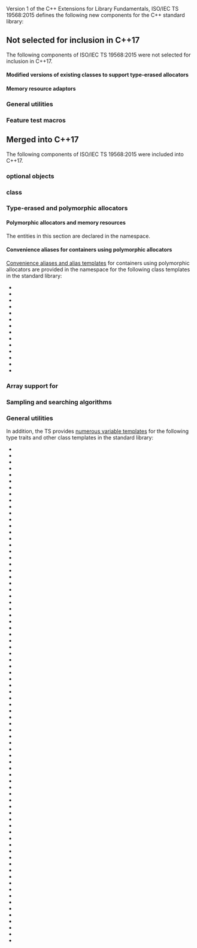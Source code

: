 {{title|C++ standard libraries extensions}}
{{cpp/experimental/lib_extensions/navbar}}

Version 1 of the C++ Extensions for Library Fundamentals, ISO/IEC TS 19568:2015 defines the following new components for the C++ standard library:

==Not selected for inclusion in C++17==
The following components of ISO/IEC TS 19568:2015 were not selected for inclusion in C++17.

====Modified versions of existing classes to support type-erased allocators====
{{dsc begin}}
{{dsc header|experimental/functional}}
{{dsc tclass|cpp/experimental/function|a modified version of {{lc|std::function}} with support for type-erased allocators}}
{{dsc header|experimental/future}}
{{dsc tclass|cpp/experimental/lib extensions/promise|a modified version of {{lc|std::promise}} with support for type-erased allocators}}
{{dsc tclass|cpp/experimental/lib extensions/packaged_task|a modified version of {{lc|std::packaged_task}} with support for type-erased allocators}}
{{dsc end}}

====Memory resource adaptors====
{{dsc begin}}
{{dsc talias|cpp/experimental/resource_adaptor|adapts an allocator into a {{lc|memory_resource}}}}
{{dsc end}}

===General utilities===
{{dsc begin}}
{{dsc header|experimental/utility}}
{{dsc class|cpp/experimental/erased_type|placeholder type for type erasure, such as in allocators}}
{{dsc header|experimental/type_traits}}
{{dsc tclass|cpp/experimental/invocation_type|title=invocation_type&lt;br/&gt;raw_invocation_type|deduce the implied function type of the callable object when called with the given argument types}}
{{dsc end}}

===Feature test macros===
{{dsc begin}}
{{dsc header|experimental/optional}}
{{dsc macro const|__cpp_lib_experimental_optional|nolink=true|a value of at least {{c|201411}} indicates that the optional type is supported}}
{{dsc header|experimental/any}}
{{dsc macro const|__cpp_lib_experimental_any|nolink=true|a value of at least {{c|201411}} indicates that the any type is supported}}
{{dsc header|experimental/string_view}}
{{dsc macro const|__cpp_lib_experimental_string_view|nolink=true|a value of at least {{c|201411}} indicates that basic_string_view template is supported}}
{{dsc header|experimental/tuple}}
{{dsc macro const|__cpp_lib_experimental_apply|nolink=true|a value of at least {{c|201402}} indicates that the tuple apply() function is supported}}
{{dsc header|experimental/type_traits}}
{{dsc macro const|__cpp_lib_experimental_type_trait_variable_templates|nolink=true|a value of at least {{c|201402}} indicates that variable template type traits are supported}}
{{dsc macro const|__cpp_lib_experimental_invocation_type|nolink=true|a value of at least {{c|201406}} indicates that invocation type traits are supported}}
{{dsc header|experimental/functional}}
{{dsc macro const|__cpp_lib_experimental_boyer_moore_searching|nolink=true|a value of at least {{c|201411}} indicates that additional searching algorithms are supported}}
{{dsc macro const|__cpp_lib_experimental_function_erased_allocator|nolink=true|a value of at least {{c|201406}} indicates that type-erased allocator for std::function is supported}}
{{dsc header|experimental/future}}
{{dsc macro const|__cpp_lib_experimental_promise_erased_allocator|nolink=true|a value of at least {{c|201406}} indicates that type-erased allocator for std::promise is supported}}
{{dsc macro const|__cpp_lib_experimental_packaged_task_erased_allocator|nolink=true|a value of at least {{c|201406}} indicates that type-erased allocator for std::packaged_task is supported}}
{{dsc header|experimental/memory}}
{{dsc macro const|__cpp_lib_experimental_shared_ptr_arrays|nolink=true|a value of at least {{c|201406}} indicates that shared_ptr arrays are supported}}
{{dsc header|experimental/memory_resource}}
{{dsc macro const|__cpp_lib_experimental_memory_resources|nolink=true|a value of at least {{c|201402}} indicates that polymorphic memory resources are supported}}
{{dsc header|experimental/algorithm}}
{{dsc macro const|__cpp_lib_experimental_sample|nolink=true|a value of {{c|201402}} indicates that the sample algorithm is supported}}
{{dsc end}}

==Merged into C++17==
The following components of ISO/IEC TS 19568:2015 were included into C++17.

===optional objects===
{{dsc begin}}
{{dsc header|experimental/optional}}
{{dsc tclass|cpp/experimental/optional|a class template representing ''optional objects''}}
{{dsc end}}

===class {{tt|any}}===
{{dsc begin}}
{{dsc header|experimental/any}}
{{dsc class|cpp/experimental/any|a type-safe container for single values of any type}}
{{dsc end}}

==={{tt|string_view}}===
{{dsc begin}}
{{dsc header|experimental/string_view}}
{{dsc tclass|cpp/experimental/basic_string_view|a non-owning reference to a string}}
{{dsc end}}

===Type-erased and polymorphic allocators===

====Polymorphic allocators and memory resources====
The entities in this section are declared in the {{lc|std::experimental::pmr}} namespace.

{{dsc begin}}
{{dsc header|experimental/memory_resource}}
{{dsc class|cpp/experimental/memory_resource| an abstract interface for classes that encapsulate memory resources}} 
{{dsc inc|cpp/experimental/pmr/dsc synchronized_pool_resource}}
{{dsc inc|cpp/experimental/pmr/dsc unsynchronized_pool_resource}}
{{dsc class|cpp/experimental/monotonic_buffer_resource|a special-purpose {{lc|memory_resource}} that releases the allocated memory only when the resource is destroyed}}
{{dsc tclass|cpp/experimental/polymorphic_allocator|an allocator that supports run-time polymorphism based on the {{lc|memory_resource}} it is constructed with}}
{{dsc inc|cpp/experimental/pmr/dsc new_delete_resource}}
{{dsc inc|cpp/experimental/pmr/dsc null_memory_resource}}
{{dsc inc|cpp/experimental/pmr/dsc get_default_resource}}
{{dsc inc|cpp/experimental/pmr/dsc set_default_resource}}
{{dsc end}}

====Convenience aliases for containers using polymorphic allocators====
[[cpp/experimental/lib extensions/pmr_container|Convenience aliases and alias templates]] for containers using polymorphic allocators are provided in the {{tt|std::experimental::pmr}} namespace for the following class templates in the standard library:
{{collapse top|List of container templates for which convenience aliases are provided}}
{{div col|3}}
* {{lc|std::vector}}
* {{lc|std::deque}}
* {{lc|std::forward_list}}
* {{lc|std::list}}
* {{lc|std::basic_string}}
* {{lc|std::map}}
* {{lc|std::multimap}}
* {{lc|std::set}}
* {{lc|std::multiset}}
* {{lc|std::match_results}}
* {{lc|std::unordered_map}}
* {{lc|std::unordered_multimap}}
* {{lc|std::unordered_set}}
* {{lc|std::unordered_multiset}}
{{div col end}}
{{collapse bottom}}

===Array support for {{tt|shared_ptr}}===
{{dsc begin}}
{{dsc header|experimental/memory}}
{{dsc hitem|Class|Description}}
{{dsc tclass|cpp/experimental/shared_ptr|a modified version of {{lc|std::shared_ptr}} that supports arrays}} 
{{dsc tclass|cpp/experimental/weak_ptr|a modified version of {{lc|std::weak_ptr}} that supports arrays}} 
{{dsc end}}

===Sampling and searching algorithms===
{{dsc begin}}
{{dsc header|experimental/algorithm}}
{{dsc tfun|cpp/experimental/sample|selects n random elements from a sequence}}
{{dsc tfun|cpp/experimental/search|applies a Searcher to a sequence}}
{{dsc header|experimental/functional}}
{{dsc tclass|cpp/experimental/default_searcher|standard C++ library search algorithm implementation}}
{{dsc tfun|cpp/experimental/default_searcher|title=make_default_searcher|helper function to create a default_searcher}}
{{dsc tclass|cpp/experimental/boyer_moore_searcher|Boyer-Moore search algorithm implementation}}
{{dsc tfun|cpp/experimental/boyer_moore_searcher|title=make_boyer_moore_searcher|helper function to create a boyer_moore_searcher}}
{{dsc tclass|cpp/experimental/boyer_moore_horspool_searcher|Boyer-Moore-Horspool search algorithm implementation}}
{{dsc tfun|cpp/experimental/boyer_moore_horspool_searcher|title= make_boyer_moore_horspool_searcher|helper function to create a boyer_moore_horspool_searcher}}
{{dsc end}}

===General utilities===
{{dsc begin}}
{{dsc header|experimental/tuple}}
{{dsc tfun|cpp/experimental/apply|calls a function to a tuple of arguments}}
{{dsc end}}

In addition, the TS provides [[cpp/experimental/type_trait_variable_templates|numerous {{tt|constexpr}} variable templates]] for the following type traits and other class templates in the standard library:
{{collapse top|List of type traits and other class templates for which variable templates are provided}}
{{div col|2}}
* {{lc|std::is_void}}
* {{lc|std::is_null_pointer}}
* {{lc|std::is_integral}}
* {{lc|std::is_floating_point}}
* {{lc|std::is_array}}
* {{lc|std::is_pointer}}
* {{lc|std::is_lvalue_reference}}
* {{lc|std::is_rvalue_reference}}
* {{lc|std::is_member_object_pointer}}
* {{lc|std::is_member_function_pointer}}
* {{lc|std::is_enum}}
* {{lc|std::is_union}}
* {{lc|std::is_class}}
* {{lc|std::is_function}}
* {{lc|std::is_reference}}
* {{lc|std::is_arithmetic}}
* {{lc|std::is_fundamental}}
* {{lc|std::is_object}}
* {{lc|std::is_scalar}}
* {{lc|std::is_compound}}
* {{lc|std::is_member_pointer}}
* {{lc|std::is_const}}
* {{lc|std::is_volatile}}
* {{lc|std::is_trivial}}
* {{lc|std::is_trivially_copyable}}
* {{lc|std::is_standard_layout}}
* {{lc|std::is_pod}}
* {{lc|std::is_literal_type}}
* {{lc|std::is_empty}}
* {{lc|std::is_polymorphic}}
* {{lc|std::is_abstract}}
* {{lc|std::is_final}}
* {{lc|std::is_signed}}
* {{lc|std::is_unsigned}}
* {{lc|std::is_constructible}}
* {{lc|std::is_trivially_constructible}}
* {{lc|std::is_nothrow_constructible}}
* {{lc|std::is_default_constructible}}
* {{lc|std::is_trivially_default_constructible}}
* {{lc|std::is_nothrow_default_constructible}}
* {{lc|std::is_copy_constructible}}
* {{lc|std::is_trivially_copy_constructible}}
* {{lc|std::is_nothrow_copy_constructible}}
* {{lc|std::is_move_constructible}}
* {{lc|std::is_trivially_move_constructible}}
* {{lc|std::is_nothrow_move_constructible}}
* {{lc|std::is_assignable}}
* {{lc|std::is_trivially_assignable}}
* {{lc|std::is_nothrow_assignable}}
* {{lc|std::is_copy_assignable}}
* {{lc|std::is_trivially_copy_assignable}}
* {{lc|std::is_nothrow_copy_assignable}}
* {{lc|std::is_move_assignable}}
* {{lc|std::is_trivially_move_assignable}}
* {{lc|std::is_nothrow_move_assignable}}
* {{lc|std::is_destructible}}
* {{lc|std::is_trivially_destructible}}
* {{lc|std::is_nothrow_destructible}}
* {{lc|std::has_virtual_destructor}}
* {{lc|std::alignment_of}}
* {{lc|std::rank}}
* {{lc|std::extent}}
* {{lc|std::is_same}}
* {{lc|std::is_base_of}}
* {{lc|std::is_convertible}}
* {{lc|std::ratio_equal}}
* {{lc|std::ratio_not_equal}}
* {{lc|std::ratio_less}}
* {{lc|std::ratio_less_equal}}
* {{lc|std::ratio_greater}}
* {{lc|std::ratio_greater_equal}}
* {{lc|std::tuple_size}}
* {{lc|std::chrono::treat_as_floating_point}}
* {{lc|std::is_error_code_enum}}
* {{lc|std::is_error_condition_enum}}
* {{lc|std::is_bind_expression}}
* {{lc|std::is_placeholder}}
* {{lc|std::uses_allocator}}
{{div col end}}
{{collapse bottom}}

{{langlinks|de|es|ja|ru|zh}}